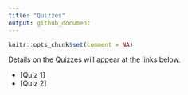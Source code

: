 ---
title: "Quizzes"
output: github_document
---

```{r setup, include=FALSE}
knitr::opts_chunk$set(comment = NA)
```

Details on the Quizzes will appear at the links below.

- [Quiz 1]
- [Quiz 2]